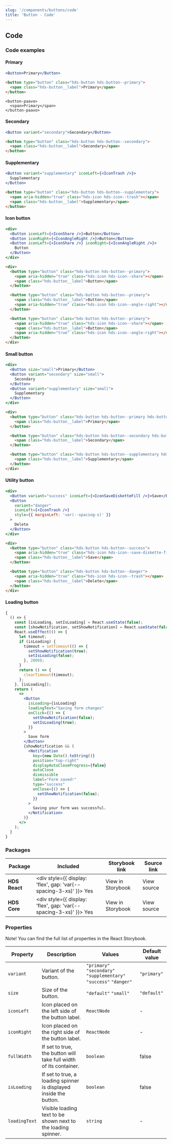 ```yaml
---
slug: '/components/buttons/code'
title: 'Button - Code'
---
```




## Code

### Code examples

#### Primary

<Playground>

  ```jsx
  <Button>Primary</Button>
  ```

  ```html
  <button type="button" class="hds-button hds-button--primary">
    <span class="hds-button__label">Primary</span>
  </button>
  ```

  ```web-components
  <button-paavo>
    <span>Primary</span>
  </button-paavo>
  ```

</Playground>


#### Secondary

<Playground>

  ```jsx
  <Button variant="secondary">Secondary</Button>
  ```

  ```html
  <button type="button" class="hds-button hds-button--secondary">
    <span class="hds-button__label">Secondary</span>
  </button>
  ```

</Playground>


#### Supplementary

<Playground>

  ```jsx
  <Button variant="supplementary" iconLeft={<IconTrash />}>
    Supplementary
  </Button>
  ```

  ```html
  <button type="button" class="hds-button hds-button--supplementary">
    <span aria-hidden="true" class="hds-icon hds-icon--trash"></span>
    <span class="hds-button__label">Supplementary</span>
  </button>
  ```

</Playground>


#### Icon button

<Playground>

  ```jsx
  <div>
    <Button iconLeft={<IconShare />}>Button</Button>
    <Button iconRight={<IconAngleRight />}>Button</Button>
    <Button iconLeft={<IconShare />} iconRight={<IconAngleRight />}>
      Button
    </Button>
  </div>
  ```

  ```html
  <div>
    <button type="button" class="hds-button hds-button--primary">
      <span aria-hidden="true" class="hds-icon hds-icon--share"></span>
      <span class="hds-button__label">Button</span>
    </button>

    <button type="button" class="hds-button hds-button--primary">
      <span class="hds-button__label">Button</span>
      <span aria-hidden="true" class="hds-icon hds-icon--angle-right"></span>
    </button>

    <button type="button" class="hds-button hds-button--primary">
      <span aria-hidden="true" class="hds-icon hds-icon--share"></span>
      <span class="hds-button__label">Button</span>
      <span aria-hidden="true" class="hds-icon hds-icon--angle-right"></span>
    </button>
  </div>
  ```

</Playground>


#### Small button

<Playground>


  ```jsx
  <div>
    <Button size="small">Primary</Button>
    <Button variant="secondary" size="small">
      Secondary
    </Button>
    <Button variant="supplementary" size="small">
      Supplementary
    </Button>
  </div>
  ```

  ```html
  <div>
    <button type="button" class="hds-button hds-button--primary hds-button--small">
      <span class="hds-button__label">Primary</span>
    </button>

    <button type="button" class="hds-button hds-button--secondary hds-button--small">
      <span class="hds-button__label">Secondary</span>
    </button>

    <button type="button" class="hds-button hds-button--supplementary hds-button--small">
      <span class="hds-button__label">Supplementary</span>
    </button>
  </div>
  ```

</Playground>


#### Utility button

<Playground>


```jsx
<div>
  <Button variant="success" iconLeft={<IconSaveDisketteFill />}>Save</Button>
  <Button 
    variant="danger" 
    iconLeft={<IconTrash />} 
    style={{ marginLeft: 'var(--spacing-s)' }}
  >
    Delete
  </Button>
</div>
```

```html
<div>
  <button type="button" class="hds-button hds-button--success">
    <span aria-hidden="true" class="hds-icon hds-icon--save-diskette-fill"></span>
    <span class="hds-button__label">Save</span>
  </button>

  <button type="button" class="hds-button hds-button--danger">
    <span aria-hidden="true" class="hds-icon hds-icon--trash"></span>
    <span class="hds-button__label">Delete</span>
  </button>
</div>
```

</Playground>


#### Loading button

<Playground>


  ```jsx
  {
    () => {
      const [isLoading, setIsLoading] = React.useState(false);
      const [showNotification, setShowNotification] = React.useState(false);
      React.useEffect(() => {
        let timeout;
        if (isLoading) {
          timeout = setTimeout(() => {
            setShowNotification(true);
            setIsLoading(false);
          }, 2000);
        }
        return () => {
          clearTimeout(timeout);
        };
      }, [isLoading]);
      return (
        <>
          <Button
            isLoading={isLoading}
            loadingText="Saving form changes"
            onClick={() => {
              setShowNotification(false);
              setIsLoading(true);
            }}
          >
            Save form
          </Button>
          {showNotification && (
            <Notification
              key={new Date().toString()}
              position="top-right"
              displayAutoCloseProgress={false}
              autoClose
              dismissible
              label="Form saved!"
              type="success"
              onClose={() => {
                setShowNotification(false);
              }}
            >
              Saving your form was successful.
            </Notification>
          )}
        </>
      );
    }
  }
  ```

</Playground>

### Packages
| Package           | Included                                                                                         | Storybook link                                                                                                  | Source link                                                                                                                                                 |
| ----------------- | ------------------------------------------------------------------------------------------------ | --------------------------------------------------------------------------------------------------------------- | ----------------------------------------------------------------------------------------------------------------------------------------------------------- |
| **HDS React**     | <div style={{ display: 'flex', gap: 'var(--spacing-3-xs)' }}><IconCheckCircleFill /> Yes </div>  | <Link openInNewTab openInNewTabAriaLabel="Opens in a new tab" href="/storybook/react/?path=/story/components-button--primary">View in Storybook</Link>  | <ExternalLink openInNewTab openInNewTabAriaLabel="Opens in a new tab" href="https://github.com/City-of-Helsinki/helsinki-design-system/tree/master/packages/react/src/components/button">View source</ExternalLink> |
| **HDS Core**      | <div style={{ display: 'flex', gap: 'var(--spacing-3-xs)' }}><IconCheckCircleFill /> Yes </div>  | <Link openInNewTab openInNewTabAriaLabel="Opens in a new tab" href="/storybook/core/?path=/story/components-button--primary">View in Storybook</Link>   | <ExternalLink openInNewTab openInNewTabAriaLabel="Opens in a new tab" href="https://github.com/City-of-Helsinki/helsinki-design-system/tree/master/packages/core/src/components/button">View source</ExternalLink>  |

### Properties
Note! You can find the full list of properties in the <Link openInNewTab openInNewTabAriaLabel="Opens in a new tab" href="/storybook/react/?path=/docs/components-button--primary">React Storybook.</Link>

| Property      | Description                                                       | Values                                                             | Default value |
| ------------- | ----------------------------------------------------------------- | ------------------------------------------------------------------ | ------------- |
| `variant`     | Variant of the button.                                            | `"primary"` `"secondary"` `"supplementary"` `"success"` `"danger"` | `"primary"`   |
| `size`        | Size of the button.                                               | `"default"` `"small"`                                              | `"default"`   |
| `iconLeft`    | Icon placed on the left side of the button label.                 | `ReactNode`                                                        | -             |
| `iconRight`   | Icon placed on the right side of the button label.                | `ReactNode`                                                        | -             |
| `fullWidth`   | If set to true, the button will take full width of its container. | `boolean`                                                          | false         |
| `isLoading`   | If set to true, a loading spinner is displayed inside the button. | `boolean`                                                          | false         |
| `loadingText` | Visible loading text to be shown next to the loading spinner.     | `string`                                                           | -             |

